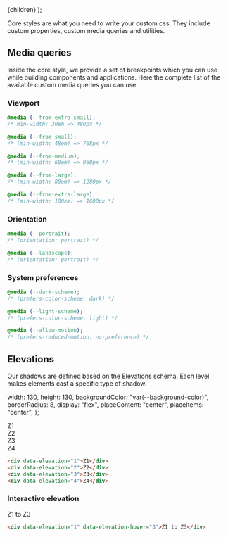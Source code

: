 
  <MdxLayout title="Styles" description="Core styles for any digital product">
    {children}
  </MdxLayout>
);

Core styles are what you need to write your custom css. They include custom properties, custom media queries and utilities.

## Media queries

Inside the core style, we provide a set of breakpoints which you can use while building components and applications. Here the complete list of the available custom media queries you can use:

### Viewport

```css
@media (--from-extra-small);
/* min-width: 30em => 480px */

@media (--from-small);
/* (min-width: 48em) => 768px */

@media (--from-medium);
/* (min-width: 60em) => 960px */

@media (--from-large);
/* (min-width: 80em) => 1280px */

@media (--from-extra-large);
/* (min-width: 100em) => 1600px */
```

### Orientation

```css
@media (--portrait);
/* (orientation: portrait) */

@media (--landscape);
/* (orientation: portrait) */
```

### System preferences

```css
@media (--dark-scheme);
/* (prefers-color-scheme: dark) */

@media (--light-scheme);
/* (prefers-color-scheme: light) */

@media (--allow-motion);
/* (prefers-reduced-motion: no-preference) */
```

## Elevations

Our shadows are defined based on the Elevations schema. Each level makes elements cast a specific type of shadow.

  width: 130,
  height: 130,
  backgroundColor: "var(--background-color)",
  borderRadius: 8,
  display: "flex",
  placeContent: "center",
  placeItems: "center",
};

<Stack direction="row" columnGap={24}>
  <div style={CardStyles} data-elevation="1">
    Z1
  </div>
  <div style={CardStyles} data-elevation="2">
    Z2
  </div>
  <div style={CardStyles} data-elevation="3">
    Z3
  </div>
  <div style={CardStyles} data-elevation="4">
    Z4
  </div>
</Stack>

```html
<div data-elevation="1">Z1</div>
<div data-elevation="2">Z2</div>
<div data-elevation="3">Z3</div>
<div data-elevation="4">Z4</div>
```

### Interactive elevation

<Stack fill={false} horizontalAlign="center" direction="row" columnGap={24}>
  <div style={CardStyles} data-elevation="1" data-elevation-hover="3">
    Z1 to Z3
  </div>
</Stack>

```html
<div data-elevation="1" data-elevation-hover="3">Z1 to Z3</div>
```
